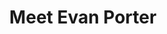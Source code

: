---
slug: /pei-devs/elders
title: Meet Evan Porter
description: Evan Porter has been working in the IT field for over a decade. He has extensive experience using Java / Groovy and JavaScript professionally and likes Python and Clojure for fun. Attending PEI Devs since December 2012, he became an Elder in March 2016. Evan feels old and hates writing in third person. Only Bob Dole should refer to himself in the third person.
firstName: Evan
lastName: Porter
photo: /images/profiles/evan-porter.png
pubDate: 01/16/2023
peiDevsElder: active
---